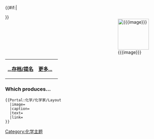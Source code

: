 {{#if:{{{image}}}|<div style="float:right;margin-left:1em">[[Image:{{{image}}}|100px]]
</div>}}{{{text}}} 

{| class="noprint" width="100%"  border="0" style="padding: 0; margin: 0; background-color:transparent"
|-
|<div style="text-align:left;">'''[[Portal:化学/化学家|...存档/提名]]'''</div>||
 <div style="text-align:right;margin-right:10px;margin-bottom:4px;">
'''[[{{{link}}}|更多...]]'''
 </div >
|}<noinclude>

===Which produces...===
<pre>
{{Portal:化学/化学家/Layout
  |image=
  |caption=
  |text=
  |link=
}}
</pre></noinclude>

[[Category:化学主题|Category:化学主题]]